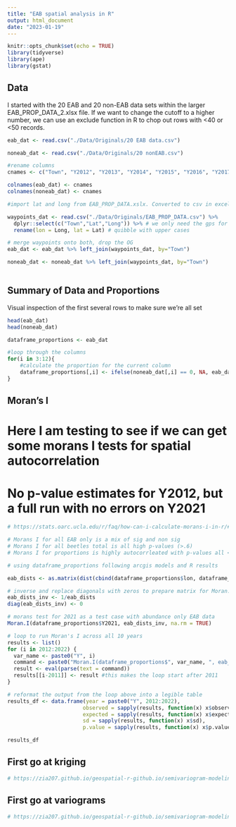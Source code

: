 ```yaml
---
title: "EAB spatial analysis in R"
output: html_document
date: "2023-01-19"
---
```


```r
knitr::opts_chunk$set(echo = TRUE)
library(tidyverse)
library(ape)
library(gstat)
```

## Data

I started with the 20 EAB and 20 non-EAB data sets within the larger EAB_PROP_DATA_2.xlsx file. If we want to change the cutoff to a higher number, we can use an exclude function in R to chop out rows with <40 or <50 records.


```r


eab_dat <- read.csv("./Data/Originals/20 EAB data.csv")

noneab_dat <- read.csv("./Data/Originals/20 nonEAB.csv")

#rename columns
cnames <- c("Town", "Y2012", "Y2013", "Y2014", "Y2015", "Y2016", "Y2017", "Y2018", "Y2019", "Y2020", "Y2021", "Y2022", "Totals")

colnames(eab_dat) <- cnames
colnames(noneab_dat) <- cnames

#import lat and long from EAB_PROP_DATA.xslx. Converted to csv in excel to avoid import issues

waypoints_dat <- read.csv("./Data/Originals/EAB_PROP_DATA.csv") %>% 
  dplyr::select(c("Town","Lat","Long")) %>% # we only need the gps for towns from this dataset
  rename(lon = Long, lat = Lat) # quibble with upper cases

# merge waypoints onto both, drop the OG
eab_dat <- eab_dat %>% left_join(waypoints_dat, by="Town") 

noneab_dat <- noneab_dat %>% left_join(waypoints_dat, by="Town")
   
```

## Summary of Data and Proportions

Visual inspection of the first several rows to make sure we're all set

```r
head(eab_dat)
head(noneab_dat)

dataframe_proportions <- eab_dat

#loop through the columns
for(i in 3:12){
    #calculate the proportion for the current column
    dataframe_proportions[,i] <- ifelse(noneab_dat[,i] == 0, NA, eab_dat[,i]/noneab_dat[,i])
}


```

## Moran's I

# Here I am testing to see if we can get some morans I tests for spatial autocorrelation
# No p-value estimates for Y2012, but a full run with no errors on Y2021

```r
# https://stats.oarc.ucla.edu/r/faq/how-can-i-calculate-morans-i-in-r/#:~:text=Moran's%20I%20is%20a%20measure,and%20then%20library(ape).

# Morans I for all EAB only is a mix of sig and non sig
# Morans I for all beetles total is all high p-values (>.6)
# Morans I for proportions is highly autocorrleated with p-values all < 0.001

# using dataframe_proportions following arcgis models and R results

eab_dists <- as.matrix(dist(cbind(dataframe_proportions$lon, dataframe_proportions$lat)))

# inverse and replace diagonals with zeros to prepare matrix for Moran.I
eab_dists_inv <- 1/eab_dists
diag(eab_dists_inv) <- 0

# morans test for 2021 as a test case with abundance only EAB data
Moran.I(dataframe_proportions$Y2021, eab_dists_inv, na.rm = TRUE)

# loop to run Moran's I across all 10 years
results <- list()
for (i in 2012:2022) {
  var_name <- paste0("Y", i)
  command <- paste0("Moran.I(dataframe_proportions$", var_name, ", eab_dists_inv, na.rm = TRUE)")
  result <- eval(parse(text = command))
  results[[i-2011]] <- result #this makes the loop start after 2011
}

# reformat the output from the loop above into a legible table
results_df <- data.frame(year = paste0("Y", 2012:2022),
                        observed = sapply(results, function(x) x$observed),
                        expected = sapply(results, function(x) x$expected),
                        sd = sapply(results, function(x) x$sd),
                        p.value = sapply(results, function(x) x$p.value))

results_df

```

## First go at kriging

```r
# https://zia207.github.io/geospatial-r-github.io/semivariogram-modeling.html


```


## First go at variograms

```r
# https://zia207.github.io/geospatial-r-github.io/semivariogram-modeling.html


```
